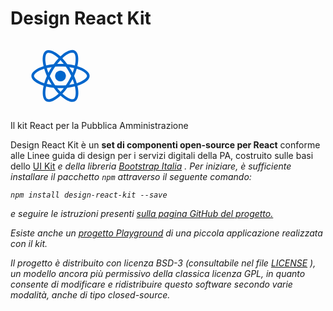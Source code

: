 
<Meta title='Documentazione/Welcome' />

<Container>
  <Row className='justify-content-md-center'>
    <Col md={10} className='my-4'>
      <h1 className='text-center'>Design React Kit</h1>
      <Col size={4} className='mx-auto text-center'>
        <svg id='Layer_2_1_' xmlns='http://www.w3.org/2000/svg' viewBox='0 0 841.9 595.3' width='160px'>
          <g fill='#06C'>
            <path d='M666.3,296.5c0-32.5-40.7-63.3-103.1-82.4c14.4-63.6,8-114.2-20.2-130.4c-6.5-3.8-14.1-5.6-22.4-5.6v22.3 c4.6,0,8.3,0.9,11.4,2.6c13.6,7.8,19.5,37.5,14.9,75.7c-1.1,9.4-2.9,19.3-5.1,29.4c-19.6-4.8-41-8.5-63.5-10.9 c-13.5-18.5-27.5-35.3-41.6-50c32.6-30.3,63.2-46.9,84-46.9l0-22.3c0,0,0,0,0,0c-27.5,0-63.5,19.6-99.9,53.6 c-36.4-33.8-72.4-53.2-99.9-53.2v22.3c20.7,0,51.4,16.5,84,46.6c-14,14.7-28,31.4-41.3,49.9c-22.6,2.4-44,6.1-63.6,11 c-2.3-10-4-19.7-5.2-29c-4.7-38.2,1.1-67.9,14.6-75.8c3-1.8,6.9-2.6,11.5-2.6l0-22.3c0,0,0,0,0,0c-8.4,0-16,1.8-22.6,5.6 c-28.1,16.2-34.4,66.7-19.9,130.1c-62.2,19.2-102.7,49.9-102.7,82.3c0,32.5,40.7,63.3,103.1,82.4c-14.4,63.6-8,114.2,20.2,130.4 c6.5,3.8,14.1,5.6,22.5,5.6c27.5,0,63.5-19.6,99.9-53.6c36.4,33.8,72.4,53.2,99.9,53.2c8.4,0,16-1.8,22.6-5.6 c28.1-16.2,34.4-66.7,19.9-130.1C625.8,359.7,666.3,328.9,666.3,296.5z M536.1,229.8c-3.7,12.9-8.3,26.2-13.5,39.5 c-4.1-8-8.4-16-13.1-24c-4.6-8-9.5-15.8-14.4-23.4C509.3,224,523,226.6,536.1,229.8z M490.3,336.3c-7.8,13.5-15.8,26.3-24.1,38.2 c-14.9,1.3-30,2-45.2,2c-15.1,0-30.2-0.7-45-1.9c-8.3-11.9-16.4-24.6-24.2-38c-7.6-13.1-14.5-26.4-20.8-39.8 c6.2-13.4,13.2-26.8,20.7-39.9c7.8-13.5,15.8-26.3,24.1-38.2c14.9-1.3,30-2,45.2-2c15.1,0,30.2,0.7,45,1.9 c8.3,11.9,16.4,24.6,24.2,38c7.6,13.1,14.5,26.4,20.8,39.8C504.7,309.8,497.8,323.2,490.3,336.3z M522.6,323.3 c5.4,13.4,10,26.8,13.8,39.8c-13.1,3.2-26.9,5.9-41.2,8c4.9-7.7,9.8-15.6,14.4-23.7C514.2,339.4,518.5,331.3,522.6,323.3z M421.2,430c-9.3-9.6-18.6-20.3-27.8-32c9,0.4,18.2,0.7,27.5,0.7c9.4,0,18.7-0.2,27.8-0.7C439.7,409.7,430.4,420.4,421.2,430z M346.8,371.1c-14.2-2.1-27.9-4.7-41-7.9c3.7-12.9,8.3-26.2,13.5-39.5c4.1,8,8.4,16,13.1,24C337.1,355.7,341.9,363.5,346.8,371.1z M420.7,163c9.3,9.6,18.6,20.3,27.8,32c-9-0.4-18.2-0.7-27.5-0.7c-9.4,0-18.7,0.2-27.8,0.7C402.2,183.3,411.5,172.6,420.7,163z M346.7,221.9c-4.9,7.7-9.8,15.6-14.4,23.7c-4.6,8-8.9,16-13,24c-5.4-13.4-10-26.8-13.8-39.8C318.6,226.7,332.4,224,346.7,221.9z M256.2,347.1c-35.4-15.1-58.3-34.9-58.3-50.6c0-15.7,22.9-35.6,58.3-50.6c8.6-3.7,18-7,27.7-10.1c5.7,19.6,13.2,40,22.5,60.9 c-9.2,20.8-16.6,41.1-22.2,60.6C274.3,354.2,264.9,350.8,256.2,347.1z M310,490c-13.6-7.8-19.5-37.5-14.9-75.7 c1.1-9.4,2.9-19.3,5.1-29.4c19.6,4.8,41,8.5,63.5,10.9c13.5,18.5,27.5,35.3,41.6,50c-32.6,30.3-63.2,46.9-84,46.9 C316.8,492.6,313,491.7,310,490z M547.2,413.8c4.7,38.2-1.1,67.9-14.6,75.8c-3,1.8-6.9,2.6-11.5,2.6c-20.7,0-51.4-16.5-84-46.6 c14-14.7,28-31.4,41.3-49.9c22.6-2.4,44-6.1,63.6-11C544.3,394.8,546.1,404.5,547.2,413.8z M585.7,347.1c-8.6,3.7-18,7-27.7,10.1 c-5.7-19.6-13.2-40-22.5-60.9c9.2-20.8,16.6-41.1,22.2-60.6c9.9,3.1,19.3,6.5,28.1,10.2c35.4,15.1,58.3,34.9,58.3,50.6 C644,312.2,621.1,332.1,585.7,347.1z' />
            <polygon points='320.8,78.4 320.8,78.4 320.8,78.4' />
            <circle cx='420.9' cy='296.5' r='45.7' />
            <polygon points='520.5,78.1 520.5,78.1 520.5,78.1' />
          </g>
        </svg>
      </Col>
      <p className='small text-muted text-center'>Il kit React per la Pubblica Amministrazione</p>
      <p>
        Design React Kit è un <b>set di componenti open-source per React</b> conforme alle Linee guida di design per i
        servizi digitali della PA, costruito sulle basi dello
        <a href='https://github.com/italia/design-ui-kit' target='_blank' rel='noopener noreferrer'>UI Kit<i className='it-external-link' /></a>
        e della libreria
        <a href='https://italia.github.io/bootstrap-italia/' target='_blank' rel='noopener noreferrer'>Bootstrap Italia<i className='it-external-link' /></a>
        . Per iniziare, è sufficiente installare il pacchetto <Code>npm</Code> attraverso il seguente comando:
      </p>
      <p className='text-center'>
        <Code>npm install design-react-kit --save</Code>
      </p>
      <p>
        e seguire le istruzioni presenti
        <a
          href='https://github.com/italia/design-react-kit?tab=readme-ov-file#come-usare-il-kit'
          target='_blank'
          rel='noopener noreferrer'
        >sulla pagina GitHub del progetto.</a>
      </p>
      <p>
        Esiste anche un
        <a href='https://github.com/italia/design-react-kit-playground' target='_blank' rel='noopener noreferrer'>progetto Playground</a>
        di una piccola applicazione realizzata con il kit.
      </p>
      <p className='small'>
        Il progetto è distribuito con licenza BSD-3 (consultabile nel file
        <a href='https://github.com/italia/design-react-kit/blob/main/LICENSE'>LICENSE</a>
        ), un modello ancora più permissivo della classica licenza GPL, in quanto consente di modificare e ridistribuire
        questo software secondo varie modalità, anche di tipo closed-source.
      </p>
    </Col>
  </Row>
</Container>

